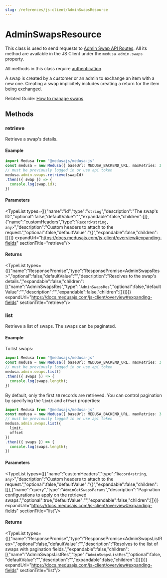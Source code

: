 ```yaml
---
slug: /references/js-client/AdminSwapsResource
---
```



# AdminSwapsResource

This class is used to send requests to [Admin Swap API Routes](https://docs.medusajs.com/api/admin#swaps). All its method
are available in the JS Client under the `medusa.admin.swaps` property.

All methods in this class require [authentication](../../../modules/user/page.mdx).

A swap is created by a customer or an admin to exchange an item with a new one.
Creating a swap implicitely includes creating a return for the item being exchanged.

Related Guide: [How to manage swaps](https://docs.medusajs.com/modules/orders/admin/manage-swaps)

## Methods

### retrieve

Retrieve a swap's details.

#### Example

```ts
import Medusa from "@medusajs/medusa-js"
const medusa = new Medusa({ baseUrl: MEDUSA_BACKEND_URL, maxRetries: 3 })
// must be previously logged in or use api token
medusa.admin.swaps.retrieve(swapId)
.then(({ swap }) => {
  console.log(swap.id);
})
```

#### Parameters

<TypeList types={[{"name":"id","type":"`string`","description":"The swap's ID.","optional":false,"defaultValue":"","expandable":false,"children":[]},{"name":"customHeaders","type":"`Record<string, any>`","description":"Custom headers to attach to the request.","optional":false,"defaultValue":"{}","expandable":false,"children":[]}]} expandUrl="https://docs.medusajs.com/js-client/overview#expanding-fields" sectionTitle="retrieve"/>

#### Returns

<TypeList types={[{"name":"ResponsePromise","type":"ResponsePromise&#60;AdminSwapsRes&#62;","optional":false,"defaultValue":"","description":"Resolves to the swap's details.","expandable":false,"children":[{"name":"AdminSwapsRes","type":"`AdminSwapsRes`","optional":false,"defaultValue":"","description":"","expandable":false,"children":[]}]}]} expandUrl="https://docs.medusajs.com/js-client/overview#expanding-fields" sectionTitle="retrieve"/>

### list

Retrieve a list of swaps. The swaps can be paginated.

#### Example

To list swaps:

```ts
import Medusa from "@medusajs/medusa-js"
const medusa = new Medusa({ baseUrl: MEDUSA_BACKEND_URL, maxRetries: 3 })
// must be previously logged in or use api token
medusa.admin.swaps.list()
.then(({ swaps }) => {
  console.log(swaps.length);
})
```

By default, only the first `50` records are retrieved. You can control pagination by specifying the `limit` and `offset` properties:

```ts
import Medusa from "@medusajs/medusa-js"
const medusa = new Medusa({ baseUrl: MEDUSA_BACKEND_URL, maxRetries: 3 })
// must be previously logged in or use api token
medusa.admin.swaps.list({
  limit,
  offset
})
.then(({ swaps }) => {
  console.log(swaps.length);
})
```

#### Parameters

<TypeList types={[{"name":"customHeaders","type":"`Record<string, any>`","description":"Custom headers to attach to the request.","optional":false,"defaultValue":"{}","expandable":false,"children":[]},{"name":"query","type":"`AdminGetSwapsParams`","description":"Pagination configurations to apply on the retrieved swaps.","optional":true,"defaultValue":"","expandable":false,"children":[]}]} expandUrl="https://docs.medusajs.com/js-client/overview#expanding-fields" sectionTitle="list"/>

#### Returns

<TypeList types={[{"name":"ResponsePromise","type":"ResponsePromise&#60;AdminSwapsListRes&#62;","optional":false,"defaultValue":"","description":"Resolves to the list of swaps with pagination fields.","expandable":false,"children":[{"name":"AdminSwapsListRes","type":"`AdminSwapsListRes`","optional":false,"defaultValue":"","description":"","expandable":false,"children":[]}]}]} expandUrl="https://docs.medusajs.com/js-client/overview#expanding-fields" sectionTitle="list"/>
